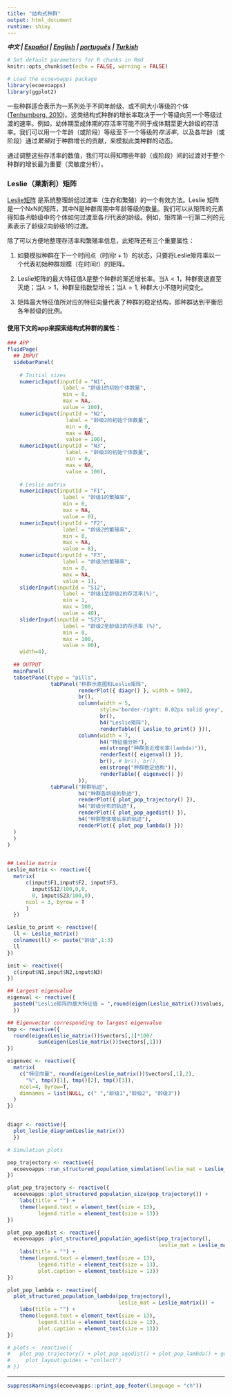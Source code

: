 ```yaml
---
title: "结构式种群"
output: html_document
runtime: shiny
---
```


***中文 | [Español](https://ecoevoapps.shinyapps.io/structured_population_dynamics_es) | [English](https://ecoevoapps.shinyapps.io/structured_population_dynamics/) | [português](https://ecoevoapps.shinyapps.io/structured_population_dynamics_pt/) | [Turkish](https://ecoevoapps.shinyapps.io/structured_population_dynamics_tr/) ***

```r
# Set default parameters for R chunks in Rmd
knitr::opts_chunk$set(echo = FALSE, warning = FALSE)

# Load the ecoevoapps package
library(ecoevoapps)
library(ggplot2)
```

一些种群适合表示为一系列处于不同年龄级、或不同大小等级的个体([Tenhumberg, 2010](https://www.nature.com/scitable/knowledge/library/ignoring-population-structure-can-lead-to-erroneous-15128671/))。这类结构式种群的增长率取决于一个等级向另一个等级过渡的速率。例如，幼体期至成体期的存活率可能不同于成体期至更大龄级的存活率。我们可以用一个年龄（或阶段）等级至下一个等级的*存活率*，以及各年龄（或阶段）通过*繁殖*对于种群增长的贡献，来模拟此类种群的动态。

通过调整这些存活率的数值，我们可以得知哪些年龄（或阶段）间的过渡对于整个种群的增长最为重要（灵敏度分析）。

### Leslie（莱斯利）矩阵
[Leslie矩阵](https://en.wikipedia.org/wiki/Leslie_matrix) 是系统整理龄组过渡率（生存和繁殖）的一个有效方法。Leslie 矩阵是一个NxN的矩阵，其中N是种群周期中年龄等级的数量。我们可以从矩阵的元素得知各*列*龄级中的个体如何过渡至各*行*代表的龄级。例如，矩阵第一行第二列的元素表示了龄级2向龄级1的过渡。

除了可以方便地整理存活率和繁殖率信息，此矩阵还有三个重要属性：

1. 如要模拟种群在下一个时间点（时间$t+1$）的状态，只要将Leslie矩阵乘以一个代表初始种群规模（在时间$t$）的矩阵。

2. Leslie矩阵的最大特征值$\lambda$是整个种群的渐近增长率。当$\lambda < 1$，种群衰退直至灭绝；当$\lambda > 1$，种群呈指数型增长；当$\lambda = 1$, 种群大小不随时间变化。

3. 矩阵最大特征值所对应的特征向量代表了种群的稳定结构，即种群达到平衡后各年龄级的比例。


#### 使用下文的app来探索结构式种群的属性：

```r

### APP
fluidPage(
  ## INPUT
  sidebarPanel(
      
    # Initial sizes
    numericInput(inputId = "N1",
                  label = "龄级1的初始个体数量",
                  min = 0,
                  max = NA,
                  value = 100),
    numericInput(inputId = "N2",
                   label = "龄级2的初始个体数量",
                   min = 0,
                   max = NA,
                   value = 100),
    numericInput(inputId = "N3",
                   label = "龄级3的初始个体数量",
                   min = 0,
                   max = NA,
                   value = 100),
      
    # Leslie matrix
    numericInput(inputId = "F1",
                  label = "龄级1的繁殖率",
                  min = 0,
                  max = NA,
                  value = 0),
    numericInput(inputId = "F2",
                  label = "龄级2的繁殖率",
                  min = 0,
                  max = NA,
                  value = 8),          
    numericInput(inputId = "F3",
                  label = "龄级3的繁殖率",
                  min = 0,
                  max = NA,
                  value = 1),
    sliderInput(inputId = "S12",
                  label = "龄级1至龄级2的存活率(%)",
                  min = 1,
                  max = 100,
                  value = 40),
    sliderInput(inputId = "S23",
                  label = "龄级2至龄级3的存活率 (%)",
                  min = 0,
                  max = 100,
                  value = 80),
    width=4),
  
  ## OUTPUT
  mainPanel(
  tabsetPanel(type = "pills",
              tabPanel("种群示意图和Leslie矩阵",
                       renderPlot({ diagr() }, width = 500),
                       br(),
                       column(width = 5,
                              style='border-right: 0.02px solid grey',
                              br(),
                              h4("Leslie矩阵"),
                              renderTable({ Leslie_to_print() })),
                       column(width = 7,
                              h4("特征值分析"),
                              em(strong("种群渐近增长率(lambda)")),
                              renderText({ eigenval() }),
                              br(), # br(), br(),
                              em(strong("种群稳定结构")),
                              renderTable({ eigenvec() })
                       )),
              tabPanel("种群轨迹",
                       h4("种群各龄级的轨迹"),
                       renderPlot({ plot_pop_trajectory() }),
                       h4("龄级分布的轨迹"),
                       renderPlot({ plot_pop_agedist() }),
                       h4("种群整体增长率的轨迹"),
                       renderPlot({ plot_pop_lambda() }))
  )
  )
)


## Leslie matrix
Leslie_matrix <- reactive({
  matrix(
      c(input$F1,input$F2, input$F3,
        input$S12/100,0,0,
        0, input$S23/100,0),
      ncol = 3, byrow = T
      )
  })

Leslie_to_print <- reactive({
  ll <- Leslie_matrix()
  colnames(ll) <- paste("龄级",1:3)
  ll
})

init <- reactive({
  c(input$N1,input$N2,input$N3)
})

## Largest eigenvalue
eigenval <- reactive({
  paste0("Leslie矩阵的最大特征值 = ",round(eigen(Leslie_matrix())$values,2)[1])
  })

## Eigenvector corresponding to largest eigenvalue
tmp <- reactive({
  round(eigen(Leslie_matrix())$vectors[,1]*100/
          sum(eigen(Leslie_matrix())$vectors[,1]))
})

eigenvec <- reactive({
  matrix(
    c("特征向量", round(eigen(Leslie_matrix())$vectors[,1],2),
      "%", tmp()[1], tmp()[2], tmp()[3]),
    ncol=4, byrow=T,
    dimnames = list(NULL, c(" ","龄级1","龄级2", "龄级3"))
  )
})


diagr <- reactive({ 
  plot_leslie_diagram(Leslie_matrix())
  })

# Simulation plots

pop_trajectory <- reactive({
  ecoevoapps::run_structured_population_simulation(leslie_mat = Leslie_matrix(), init = init(), time = 1000)
})

plot_pop_trajectory <- reactive({
  ecoevoapps::plot_structured_population_size(pop_trajectory()) +
    labs(title = "") +
    theme(legend.text = element_text(size = 13),
          legend.title = element_text(size = 13))
})

plot_pop_agedist <- reactive({
  ecoevoapps::plot_structured_population_agedist(pop_trajectory(), 
                                                 leslie_mat = Leslie_matrix())+
    labs(title = "") +
    theme(legend.text = element_text(size = 13),
          legend.title = element_text(size = 13),
          plot.caption = element_text(size = 13))
})

plot_pop_lambda <- reactive({
  plot_structured_population_lambda(pop_trajectory(), 
                                    leslie_mat = Leslie_matrix()) +
    labs(title = "") +
    theme(legend.text = element_text(size = 13),
          legend.title = element_text(size = 13),
          plot.caption = element_text(size = 13))
})

# plots <- reactive({
#   plot_pop_trajectory() + plot_pop_agedist() + plot_pop_lambda() + guide_area() +
#     plot_layout(guides = "collect")
# })

```


-------------


```r
suppressWarnings(ecoevoapps::print_app_footer(language = "ch"))
```
